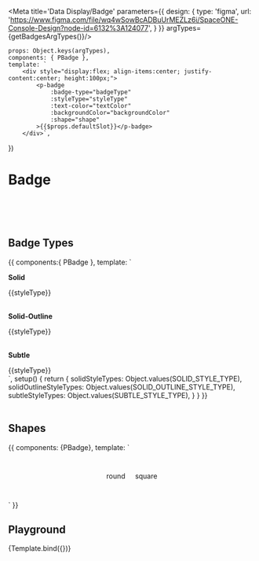 
<Meta title='Data Display/Badge' parameters={{
    design: {
        type: 'figma',
        url: 'https://www.figma.com/file/wq4wSowBcADBuUrMEZLz6i/SpaceONE-Console-Design?node-id=6132%3A124077',
    }
}} argTypes={getBadgesArgTypes()}/>

    props: Object.keys(argTypes),
    components: { PBadge },
    template: `
        <div style="display:flex; align-items:center; justify-content:center; height:100px;">
            <p-badge
                :badge-type="badgeType"
                :styleType="styleType"
                :text-color="textColor"
                :backgroundColor="backgroundColor"
                :shape="shape"
            >{{$props.defaultSlot}}</p-badge>
        </div>`,
})

# Badge

<br/>
<br/>
<br/>

## Badge Types

<Canvas>
    <Story name='Badge Types'>
        {{
            components:{ PBadge },
            template: `
                <div class="w-full h-full">
                    <p style="font-weight: bold">Solid</p>
                    <p-badge v-for="styleType in solidStyleTypes" badge-type="solid" :style-type="styleType" :key="Math.random().toString()" class="m-2">
                        {{styleType}}
                    </p-badge><br/><br/>
                    <p style="font-weight: bold">Solid-Outline</p>
                    <p-badge v-for="styleType in solidOutlineStyleTypes" badge-type="solid-outline" :style-type="styleType" :key="styleType" class="m-2">
                        {{styleType}}
                    </p-badge><br/><br/>
                    <p style="font-weight: bold">Subtle</p>
                    <p-badge v-for="styleType in subtleStyleTypes" badge-type="subtle" :style-type="styleType" :key="Math.random().toString()" class="m-2">
                        {{styleType}}
                    </p-badge>
                </div>`,
            setup() {
                return {
                    solidStyleTypes: Object.values(SOLID_STYLE_TYPE),
                    solidOutlineStyleTypes: Object.values(SOLID_OUTLINE_STYLE_TYPE),
                    subtleStyleTypes: Object.values(SUBTLE_STYLE_TYPE),
                }
            }
        }}
    </Story>
</Canvas>

<br/>
<br/>

## Shapes

<Canvas>
    <Story name="Shapes" height="100px">
        {{
            components: {PBadge},
            template: `
                <div style="display: flex; align-items: center; justify-content: center; height: 100px">
                    <p-badge shape="round">
                        <div>round</div>
                    </p-badge>
                    <p-badge shape="square" style="margin-left: 20px">
                        <div>square</div>
                    </p-badge>
                </div>`
        }}
    </Story>
</Canvas>

## Playground

<Canvas>
    <Story name="Playground" height="100px">
        {Template.bind({})}
    </Story>
</Canvas>

<ArgsTable story="Playground" />
